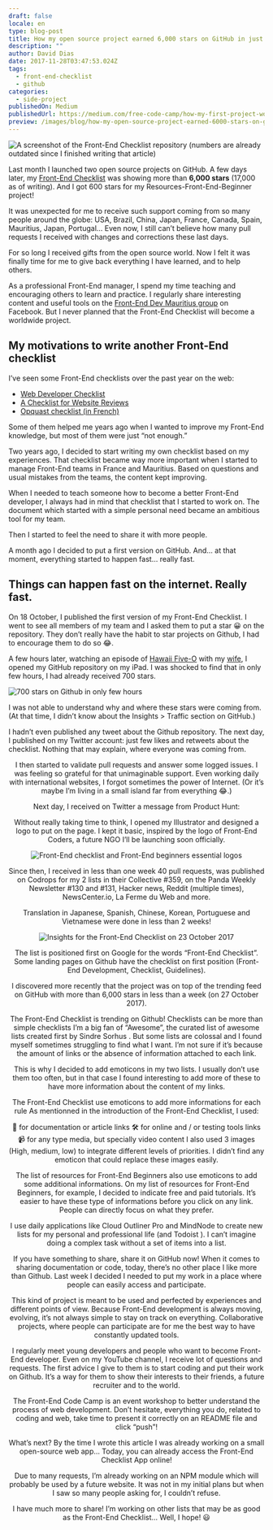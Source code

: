 ```yaml
---
draft: false
locale: en
type: blog-post
title: How my open source project earned 6,000 stars on GitHub in just 5 days
description: ""
author: David Dias
date: 2017-11-28T03:47:53.024Z
tags:
  - front-end-checklist
  - github
categories:
  - side-project
publishedOn: Medium
publishedUrl: https://medium.com/free-code-camp/how-my-first-project-won-6000-stars-on-github-in-5-days-6340ec99829e
preview: /images/blog/how-my-open-source-project-earned-6000-stars-on-github-in-just-5-days/github-stars.jpeg
---
```

![](/images/blog/how-my-open-source-project-earned-6000-stars-on-github-in-just-5-days/github-stars.jpeg 'A screenshot of the Front-End Checklist repository (numbers are already outdated since I finished writing that article)')

Last month I launched two open source projects on GitHub. A few days later, my [Front-End Checklist](https://github.com/thedaviddias/Front-End-Checklist) was showing more than **6,000 stars** (17,000 as of writing). And I got 600 stars for my Resources-Front-End-Beginner project!

It was unexpected for me to receive such support coming from so many people around the globe: USA, Brazil, China, Japan, France, Canada, Spain, Mauritius, Japan, Portugal... Even now, I still can’t believe how many pull requests I received with changes and corrections these last days.

For so long I received gifts from the open source world. Now I felt it was finally time for me to give back everything I have learned, and to help others.

As a professional Front-End manager, I spend my time teaching and encouraging others to learn and practice. I regularly share interesting content and useful tools on the [Front-End Dev Mauritius group](https://www.facebook.com/groups/frontenddevmauritius/) on Facebook. But I never planned that the Front-End Checklist will become a worldwide project.

## My motivations to write another Front-End checklist

I’ve seen some Front-End checklists over the past year on the web:

- [Web Developer Checklist](http://webdevchecklist.com/)
- [A Checklist for Website Reviews](https://drublic.de/blog/frontend-checklist/)
- [Opquast checklist (in French)](https://checklists.opquast.com/en/)

Some of them helped me years ago when I wanted to improve my Front-End knowledge, but most of them were just “not enough.”

Two years ago, I decided to start writing my own checklist based on my experiences. That checklist became way more important when I started to manage Front-End teams in France and Mauritius. Based on questions and usual mistakes from the teams, the content kept improving.

When I needed to teach someone how to become a better Front-End developer, I always had in mind that checklist that I started to work on. The document which started with a simple personal need became an ambitious tool for my team.

Then I started to feel the need to share it with more people.

A month ago I decided to put a first version on GitHub. And… at that moment, everything started to happen fast… really fast.

## Things can happen fast on the internet. Really fast.

On 18 October, I published the first version of my Front-End Checklist. I went to see all members of my team and I asked them to put a star 😀 on the repository. They don’t really have the habit to star projects on Github, I had to encourage them to do so 😂.

A few hours later, watching an episode of [Hawaii Five-O](https://en.wikipedia.org/wiki/Hawaii_Five-O) with my [wife](https://medium.com/@kajaaldias), I opened my GitHub repository on my iPad. I was shocked to find that in only few hours, I had already received 700 stars.

![](/images/blog/how-my-open-source-project-earned-6000-stars-on-github-in-just-5-days/dean-surprised.gif '700 stars on Github in only few hours')


I was not able to understand why and where these stars were coming from. (At that time, I didn’t know about the Insights > Traffic section on GitHub.)

I hadn’t even published any tweet about the Github repository. The next day, I published on my Twitter account: just few likes and retweets about the checklist. Nothing that may explain, where everyone was coming from.

<Tweet url="https://twitter.com/TheDavidDias/status/920894390641614848" align="center" />

I then started to validate pull requests and answer some logged issues. I was feeling so grateful for that unimaginable support. Even working daily with international websites, I forgot sometimes the power of Internet. (Or it’s maybe I’m living in a small island far from everything 😂.)

Next day, I received on Twitter a message from Product Hunt:

<Tweet url="https://twitter.com/ProductHuntHi/status/920896487600640001" align="center" />

Without really taking time to think, I opened my Illustrator and designed a logo to put on the page. I kept it basic, inspired by the logo of Front-End Coders, a future NGO I’ll be launching soon officially.

![](/images/blog/how-my-open-source-project-earned-6000-stars-on-github-in-just-5-days/frontend-open-source-projects.jpeg 'Front-End checklist and Front-End beginners essential logos')

Since then, I received in less than one week 40 pull requests, was published on Codrops for my 2 lists in their Collective #359, on the Panda Weekly Newsletter #130 and #131, Hacker news, Reddit (multiple times), NewsCenter.io, La Ferme du Web and more.

Translation in Japanese, Spanish, Chinese, Korean, Portuguese and Vietnamese were done in less than 2 weeks!

![](/images/blog/how-my-open-source-project-earned-6000-stars-on-github-in-just-5-days/insights-front-end-checklist.jpeg 'Insights for the Front-End Checklist on 23 October 2017')

The list is positioned first on Google for the words “Front-End Checklist”. Some landing pages on Github have the checklist on first position (Front-End Development, Checklist, Guidelines).

I discovered more recently that the project was on top of the trending feed on
GitHub
 with more than 6,000 stars in less than a week (on 27 October 2017).


The Front-End Checklist is trending on Github!
Checklists can be more than simple checklists
I’m a big fan of “Awesome”, the curated list of awesome lists created first by
Sindre Sorhus
. But some lists are colossal and I found myself sometimes struggling to find what I want. I’m not sure if it’s because the amount of links or the absence of information attached to each link.

This is why I decided to add emoticons in my two lists. I usually don’t use them too often, but in that case I found interesting to add more of these to have more information about the content of my links.


The Front-End Checklist use emoticons to add more informations for each rule
As mentionned in the introduction of the Front-End Checklist, I used:

📖 for documentation or article links
🛠 for online and / or testing tools links
📹 for any type media, but specially video content
I also used 3 images (High, medium, low) to integrate different levels of priorities. I didn’t find any emoticon that could replace these images easily.


The list of resources for Front-End Beginners also use emoticons to add some additional informations.
On my list of resources for Front-End Beginners, for example, I decided to indicate free and paid tutorials. It’s easier to have these type of informations before you click on any link. People can directly focus on what they prefer.

I use daily applications like Cloud Outliner Pro and MindNode to create new lists for my personal and professional life (and
Todoist
). I can’t imagine doing a complex task without a set of items into a list.

If you have something to share, share it on GitHub now!
When it comes to sharing documentation or code, today, there’s no other place I like more than Github. Last week I decided I needed to put my work in a place where people can easily access and participate.

This kind of project is meant to be used and perfected by experiences and different points of view. Because Front-End development is always moving, evolving, it’s not always simple to stay on track on everything. Collaborative projects, where people can participate are for me the best way to have constantly updated tools.

I regularly meet young developers and people who want to become Front-End developer. Even on my YouTube channel, I receive lot of questions and requests. The first advice I give to them is to start coding and put their work on Github. It’s a way for them to show their interests to their friends, a future recruiter and to the world.


The Front-End Code Camp is an event workshop to better understand the process of web development.
Don’t hesitate, everything you do, related to coding and web, take time to present it correctly on an README file and click “push”!

What’s next?
By the time I wrote this article I was already working on a small open-source web app... Today, you can already access the Front-End Checklist App online!

Due to many requests, I’m already working on an NPM module which will probably be used by a future website. It was not in my initial plans but when I saw so many people asking for, I couldn’t refuse.

I have much more to share! I’m working on other lists that may be as good as the Front-End Checklist… Well, I hope! 😃
